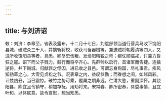```yaml
---
---
---
```

title: 与刘济诏
---



敕：刘济：李皋至，省表及露布，十二月十七日，刘绲部领当道行营兵马收下饶阳县城，破贼众三千人，并擒斩将校，收获马畜器械等，兼送贼将朝履清等四人，又进所收饶阳县等者，具悉。卿尽忠伐叛，发渔阳精锐之师；绲仗顺临戎，讨冀方昏狂之寇。诏下而父子戮力，鼓行而将卒齐心。先群帅以启行，首诸军而告捷。连擒逆将，并下贼城。归献罪之俘囚，进已收之县邑。可谓忘身徇国，尽礼事君。疾风知劲草之心，大雪见贞松之节。况表章之内，益叹恭勤；而眷想之间，如睹风彩。计兹凶丑，当已震惊。破竹之势可乘，覆巢之期非远。伫清大憝，重副深怀。其饶阳县，卿宜且令镇守，稍加存抚，用劝将来。宋常春、卿所密奏，具委事情，且宜叶和，以体朕意。故令宣慰，想当知悉。